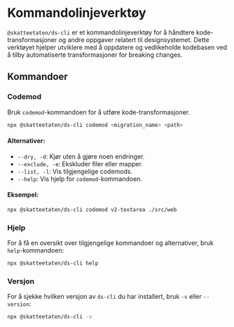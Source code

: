 
<Meta title="Verktøy/Kommandolinjeverktøy" />

# Kommandolinjeverktøy

`@skatteetaten/ds-cli` er et kommandolinjeverktøy for å håndtere kode-transformasjoner og andre oppgaver relatert til designsystemet. Dette verktøyet hjelper utviklere med å oppdatere og vedlikeholde kodebasen ved å tilby automatiserte transformasjoner for breaking changes.

## Kommandoer

### Codemod

Bruk `codemod`-kommandoen for å utføre kode-transformasjoner.

```bash
npx @skatteetaten/ds-cli codemod <migration_name> <path>
```

#### Alternativer:

- `--dry, -d`: Kjør uten å gjøre noen endringer.
- `--exclude, -e`: Ekskluder filer eller mapper.
- `--list, -l`: Vis tilgjengelige codemods.
- `--help`: Vis hjelp for `codemod`-kommandoen.

#### Eksempel:

```bash
npx @skatteetaten/ds-cli codemod v2-textarea ./src/web
```

### Hjelp

For å få en oversikt over tilgjengelige kommandoer og alternativer, bruk `help`-kommandoen:

```bash
npx @skatteetaten/ds-cli help
```

### Versjon

For å sjekke hvilken versjon av `ds-cli` du har installert, bruk `-v` eller `--version`:

```bash
npx @skatteetaten/ds-cli -v

```
